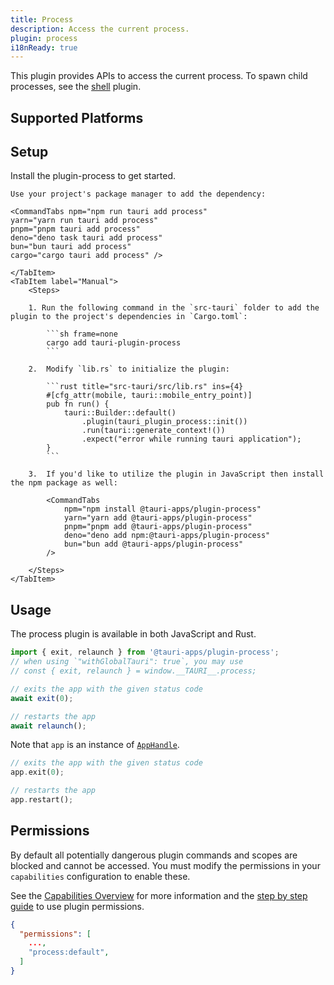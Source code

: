 ```yaml
---
title: Process
description: Access the current process.
plugin: process
i18nReady: true
---
```




<PluginLinks plugin={frontmatter.plugin} />

This plugin provides APIs to access the current process. To spawn child processes, see the [shell](/plugin/shell/) plugin.

## Supported Platforms

<Compatibility plugin={frontmatter.plugin} />

## Setup

Install the plugin-process to get started.

<Tabs>
    <TabItem label="Automatic">

    Use your project's package manager to add the dependency:

    <CommandTabs npm="npm run tauri add process"
    yarn="yarn run tauri add process"
    pnpm="pnpm tauri add process"
    deno="deno task tauri add process"
    bun="bun tauri add process"
    cargo="cargo tauri add process" />

    </TabItem>
    <TabItem label="Manual">
        <Steps>

        1. Run the following command in the `src-tauri` folder to add the plugin to the project's dependencies in `Cargo.toml`:

            ```sh frame=none
            cargo add tauri-plugin-process
            ```

        2.  Modify `lib.rs` to initialize the plugin:

            ```rust title="src-tauri/src/lib.rs" ins={4}
            #[cfg_attr(mobile, tauri::mobile_entry_point)]
            pub fn run() {
                tauri::Builder::default()
                    .plugin(tauri_plugin_process::init())
                    .run(tauri::generate_context!())
                    .expect("error while running tauri application");
            }
            ```

        3.  If you'd like to utilize the plugin in JavaScript then install the npm package as well:

            <CommandTabs
                npm="npm install @tauri-apps/plugin-process"
                yarn="yarn add @tauri-apps/plugin-process"
                pnpm="pnpm add @tauri-apps/plugin-process"
                deno="deno add npm:@tauri-apps/plugin-process"
                bun="bun add @tauri-apps/plugin-process"
            />

        </Steps>
    </TabItem>

</Tabs>

## Usage

The process plugin is available in both JavaScript and Rust.

<Tabs syncKey="lang">
<TabItem label="JavaScript">

```javascript
import { exit, relaunch } from '@tauri-apps/plugin-process';
// when using `"withGlobalTauri": true`, you may use
// const { exit, relaunch } = window.__TAURI__.process;

// exits the app with the given status code
await exit(0);

// restarts the app
await relaunch();
```

</TabItem>
<TabItem label="Rust">

Note that `app` is an instance of [`AppHandle`](https://docs.rs/tauri/2.0.0/tauri/struct.AppHandle.html).

```rust
// exits the app with the given status code
app.exit(0);

// restarts the app
app.restart();
```

</TabItem>
</Tabs>

## Permissions

By default all potentially dangerous plugin commands and scopes are blocked and cannot be accessed. You must modify the permissions in your `capabilities` configuration to enable these.

See the [Capabilities Overview](/security/capabilities/) for more information and the [step by step guide](/learn/security/using-plugin-permissions/) to use plugin permissions.

```json title="src-tauri/capabilities/default.json" ins={4}
{
  "permissions": [
    ...,
    "process:default",
  ]
}
```

<PluginPermissions plugin={frontmatter.plugin} />
